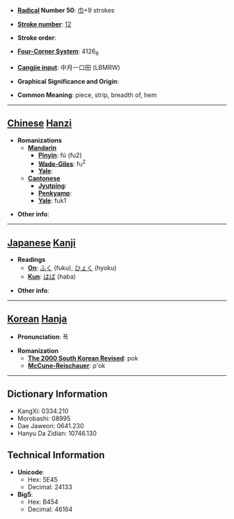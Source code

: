 * '''[[Wiktionary:Chinese radical index| Radical]] Number 50''': [[Wiktionary:Chinese radical index 巾|巾]]+9 strokes

* '''[[Wiktionary:Chinese total strokes index|Stroke number]]''': [[Wiktionary:Chinese total strokes index 12|12]]

* '''Stroke order''': 

* '''[[Wiktionary:Chinese four corner index|Four-Corner System]]''': 4126<sub>6</sub>

* '''[[Wiktionary:Chinese Cangjie index|Cangjie input]]''': 中月一口田 (LBMRW)

* '''Graphical Significance and Origin''': 

* '''Common Meaning''': piece, strip, breadth of, hem

----

== [[Chinese]] [[Hanzi]] ==

* '''Romanizations'''
** '''[[Mandarin]]'''
*** '''[[Pinyin]]''': fú (fu2)
*** '''[[Wade-Giles]]''': fu<sup>2</sup>
*** '''[[Yale]]''': 
** '''[[Cantonese]]'''
*** '''[[Jyutping]]''':
*** '''[[Penkyamp]]''': 
*** '''[[Yale]]''': fuk1

* '''Other info''': 

----

== [[Japanese]] [[Kanji]] ==

* '''Readings'''
** '''[[On]]''': [[ふく]] (fuku), [[ひょく]] (hyoku)
** '''[[Kun]]''': [[はば]] (haba)

* '''Other info''':  

----

== [[Korean]] [[Hanja]] ==

* '''Pronunciation''': 폭

* '''Romanization'''
** '''[[The 2000 South Korean Revised Romanization|The 2000 South Korean Revised]]''': pok
** '''[[McCune-Reischauer]]''': p'ok

----

== Dictionary Information ==

* KangXi: 0334.210
* Morobashi: 08995
* Dae Jaweon: 0641.230
* Hanyu Da Zidian: 10746.130

== Technical Information ==

* '''Unicode''':
** Hex: 5E45
** Decimal: 24133
* '''Big5''':
** Hex: B454
** Decimal: 46164